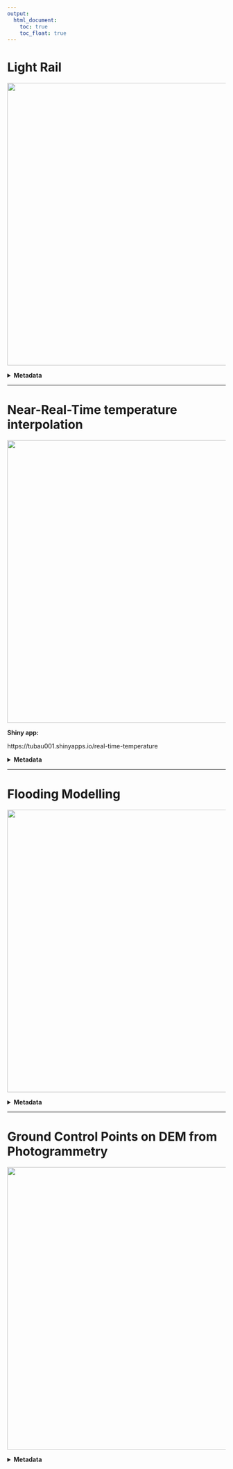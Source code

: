 ---
output:
  html_document:
    toc: true  
    toc_float: true  
---

# __Light Rail__

<img src="images/LigthRailCost.jpg" width="650px">

<div class="well"> 

<details>
<summary> __Metadata__    </summary> 
                

__Course name__ 

Geo-information Tools


__Course code__ 

GRS-20806


__Application of the products__ 

Compute route for a Light Rail and it's costs.


__Potential users__ 

 + Companies
 
 + Local governments
 

__Potential users' requirements__ 

Numbers and maps easy to understand.


__Motivation for choice of visualisation type__ 

Thematic map of the spatial cost of a Rail. It is easy to read, and can add written text providing extra information, like the total costs.


__Dataset(s) used__  

 + DEM
 
 + Buildings
 
 + Infrastructure
 
 + Water
 
 + Census
 
 + Landcover
 

__Processing method(s)__

 + Join and relate tables
 
 + Vector and grid buffers
 
 + Generalization of geometry
 
 + Create suitability raster
 
 + Create cost-path and corridors
 
 + Design in ArcGIS
 
 + Compute costs
 

__Tools used for implementation__ 

  + ArcGIS
  
  + Model Builder 
  

__Reflection on result__

The map is quite clear, showing areas with higher cost thicker that tracks with lower costs, and making the Light rail stand over a transparent background, which adds information but does not take over. with areas more expensive being thickest. Nevertheless adding labels for Most Suitable and Less suitable next to the suitability legend would make it better.3 scenarios were plotted due to uncertainties about the real cost, which price is significantly different, but better information about cost would solve the problem. The criteria used to select suitability areas is subjective, and preferred areas could differ applying different criteria. This allows to change suitability according to the user's preferences.

</details>
</div>

----

# __Near-Real-Time temperature interpolation__

<img src="images/TemperatureFr.png" width="650px">


__Shiny app:__

https://tubau001.shinyapps.io/real-time-temperature



<div class="well">
<details>
<summary> __Metadata__    </summary>

__Course name__ 

Advanced GIS for Earth and Environment


__Course code__ 


__Application of the products__

Compare interpolation methods and visualize current temperature at country level


__Potential users__

Anyone interested in current temperature at any country 


__Potential users' requirements__ 

Quickly understand the temperature from the map.


__Visualisation type__

2D reference map allows to show temperature data, colours chosen are related to temperature (blue=cold, red=warm).


__Dataset(s)__ 

Open Weather near real time data


__Processing method(s)__ 

  + Read temperature data from API
  
  + Select data for chosen location
  
  + interpolate
  
  + update data
  
  
__Tools used__ 
  
  + R: owm, gstat
  
  + shinny app
  
  + leaflet
  
  
__Reflection on result__ 

The shiny app is still very slow due to the large computation time of the interpolation, especially when kriging is selected. Nevertheless, it does its function: it shows temperature near real time (15-30 min difference with real time). The selection of method and country is user friendly, nevertheless, it could still be improved, as there is no action button, to click when user wants to apply a change, and the countries are searched by code, it would be more user friendly for the user to be able to write the country name instead.

</details>
</div>

----

# __Flooding Modelling__

<img src="images/Capture.png" width="650px">

<div class="well">
<details>
<summary> __Metadata__    </summary>

__Course name__ 

Modelling and geo statistics

__Course code__


__Application of the products__ 

Flood management


__Potential users__ 

Policy makers


__Potential users' requirements__ 

Easy to interpret


__Visualisation type__ 


__Dataset(s)__ 

Height point data, influx distribution data

__Processing method(s)__ 

Kriging, MonteCarlo

__Tools used__ 

NetLogo, Rstudio


__Reflection on result__ 

Result shows clearly areas safe and hazardous, with distinct colous, but no information on the uncertainty. Such information is important for the quality of the model, but, if uncertainty is not very big, the plot distinguishing safe and hazardous areas can be used quite safely by policy makers without taking risks.

</details>
</div>

----

# __Ground Control Points on DEM from Photogrammetry__

<img src="images/DEMdif.png" width="650px">


<div class="well" >
<details>
<summary> __Metadata__    </summary>



__Course name__ 

Advanced Earth Observation


__Course code__


__Application of the products__ 

Gain understanding on Photogrammetry


__Potential users__ 

  + Photogrammetry users
  
  + Remote sensing scientists


__Potential users' requirements:__ 

Result easy to interpret


__Visualisation type__ 


__Dataset(s):__ 

  + Photographs from UAV
  
  + Ground Control Point coordinates


__Processing method(s)__ 
  
  + Structure-from-motion photogrammetry: Point Cloud, Mesh, Texture, Export DEM

  + Minus function ArcGIS to compute difference
  
  
__Tools used__ 

  + Agisoft Photoscan
  
  + ArcGIS


__Reflection on result__ 

Result can be read thanks to the colour selection: Positive, negative and areas with differences close to 0 have different colours, and it can be interpreted easily thanks to the legend.

</details>
</div>